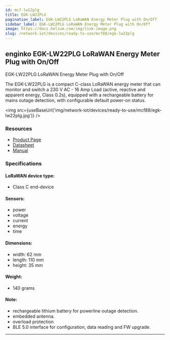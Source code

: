 ```yaml
---
id: mcf-lw12plg
title: EGK-LW22PLG
pagination_label: EGK-LW22PLG LoRaWAN Energy Meter Plug with On/Off
sidebar_label: EGK-LW22PLG LoRaWAN Energy Meter Plug with On/Off
image: https://docs.helium.com/img/link-image.png
slug: /network-iot/devices/ready-to-use/mcf88/egk-lw22plg
---
```



<LegacyContentBanner />

## enginko EGK-LW22PLG LoRaWAN Energy Meter Plug with On/Off

EGK-LW22PLG LoRaWAN Energy Meter Plug with On/Off

The EGK-LW22PLG is a compact C-class LoRaWAN energy meter that can monitor and switch a 230 V AC -
16 Amp Load (active, reactive and apparent energy, Class 0.2s), equipped with a rechargeable battery
for mains outage detection, with configurable default power-on status.

<img src={useBaseUrl('img/network-iot/devices/ready-to-use/mcf88/egk-lw22plg.jpg')} />

### Resources

- [Product Page](https://enginko.com/en/solutions/lorawan-energy-meter-egk-lw22plg/)
- [Datasheet](https://enginko.com/wp-content/uploads/2022/01/enginko%C2%AE_datasheet_EGK-LW22PLG_EN092W01.pdf)
- [Manual](https://www.enginko.com/support/doku.php?id=manual_egk-lw22plg)

### Specifications

#### LoRaWAN device type:

- Class C end-device

#### Sensors:

- power
- voltage
- current
- energy
- time

#### Dimensions:

- width: 62 mm
- length: 110 mm
- height: 35 mm

#### Weight:

- 140 grams

#### Note:

- rechargeable lithium battery for powerline outage detection.
- embedded antenna.
- overload protection
- BLE 5.0 interface for configuration, data reading and FW upgrade.

---
